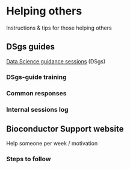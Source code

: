 # Helping others

Instructions & tips for those helping others

## DSgs guides

[Data Science guidance sessions](#data-science-guidance-sessions) (DSgs)

### DSgs-guide training

### Common responses

### Internal sessions log

## Bioconductor Support website

Help someone per week / motivation

### Steps to follow

